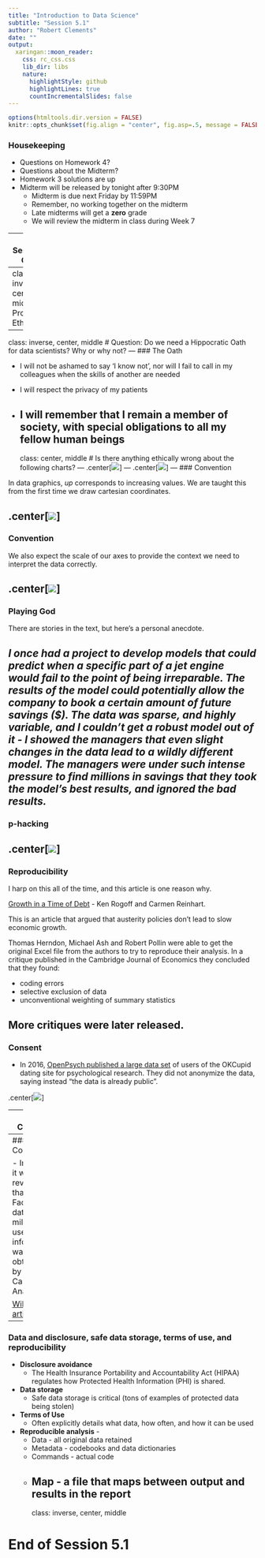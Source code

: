 ```yaml
---
title: "Introduction to Data Science"
subtitle: "Session 5.1"
author: "Robert Clements"
date: ""
output:
  xaringan::moon_reader:
    css: rc_css.css
    lib_dir: libs
    nature:
      highlightStyle: github
      highlightLines: true
      countIncrementalSlides: false
---
```


```r
options(htmltools.dir.version = FALSE)
knitr::opts_chunk$set(fig.align = "center", fig.asp=.5, message = FALSE, warning = FALSE)
```

### Housekeeping

- Questions on Homework 4?
- Questions about the Midterm?
- Homework 3 solutions are up
- Midterm will be released by tonight after 9:30PM
  + Midterm is due next Friday by 11:59PM
  + Remember, no working together on the midterm
  + Late midterms will get a **zero** grade
  + We will review the midterm in class during Week 7

---
### Session 5.1 Outline

- Professional Ethics
  + *Modern Data Science with R - Chapter 6*
---
class: inverse, center, middle
# Professional Ethics
---
class: inverse, center, middle
# Question: Do we need a Hippocratic Oath for data scientists? Why or why not?
---
### The Oath

- I will not be ashamed to say 'I know not', nor will I fail to call in my colleagues when the skills of another are needed

- I will respect the privacy of my patients

- I will remember that I remain a member of society, with special obligations to all my fellow human beings
---
class: center, middle
# Is there anything ethically wrong about the following charts?
---
.center[![](pics/florida.jpg)]
---
.center[![](pics/climate.png)]
---
### Convention

In data graphics, *up* corresponds to increasing values. We are taught this from the first time we draw cartesian coordinates.

.center[![](pics/florida_small.jpg)]
---
### Convention

We also expect the scale of our axes to provide the context we need to interpret the data correctly.

.center[![](pics/climate_small.png)]
---
### Playing God

There are stories in the text, but here's a personal anecdote.

*I once had a project to develop models that could predict when a specific part of a jet engine would fail to the point of being irreparable. The results of the model could potentially allow the company to book a certain amount of future savings ($). The data was sparse, and highly variable, and I couldn't get a robust model out of it - I showed the managers that even slight changes in the data lead to a wildly different model. The managers were under such intense pressure to find millions in savings that they took the model's best results, and ignored the bad results.*
---
### p-hacking

.center[![](pics/phack.png)]
---
### Reproducibility

I harp on this all of the time, and this article is one reason why.

[Growth in a Time of Debt](http://www.nber.org/papers/w15639) - Ken Rogoff and Carmen Reinhart. 

This is an article that argued that austerity policies don't lead to slow economic growth.

Thomas Herndon, Michael Ash and Robert Pollin were able to get the original Excel file from the authors to try to reproduce their analysis. In a critique published in the Cambridge Journal of Economics they concluded that they found:

- coding errors
- selective exclusion of data
- unconventional weighting of summary statistics

More critiques were later released.
---
### Consent

- In 2016, [OpenPsych published a large data set](https://www.wired.com/2016/05/okcupid-study-reveals-perils-big-data-science/) of users of the OKCupid dating site for psychological research. They did not anonymize the data, saying instead "the data is already public".

.center[![](pics/okcupid.png)]

---
### Consent

- In 2012, Facebook [performed a week long experiment](https://www.forbes.com/sites/kashmirhill/2014/06/28/facebook-manipulated-689003-users-emotions-for-science/#52f4237e197c) on its users. The goal was to manipulate users' news feeds to see if it affects their mood. 

.center[![](pics/fb.png)]
---
### Consent

- In 2018, it was revealed that Facebook data for 87 million users' information was obtained by Cambridge Analytica.

[Wikipedia article](https://en.wikipedia.org/wiki/Facebook%E2%80%93Cambridge_Analytica_data_scandal)
---
### Data and disclosure, safe data storage, terms of use, and reproducibility


- **Disclosure avoidance** 
  + The Health Insurance Portability and Accountability Act (HIPAA) regulates how Protected Health Information (PHI) is shared. 
- **Data storage** 
  + Safe data storage is critical (tons of examples of protected data being stolen)
- **Terms of Use**
  + Often explicitly details what data, how often, and how it can be used
- **Reproducible analysis** - 
  + Data - all original data retained
  + Metadata - codebooks and data dictionaries
  + Commands - actual code
  + Map - a file that maps between output and results in the report
---
class: inverse, center, middle

# End of Session 5.1